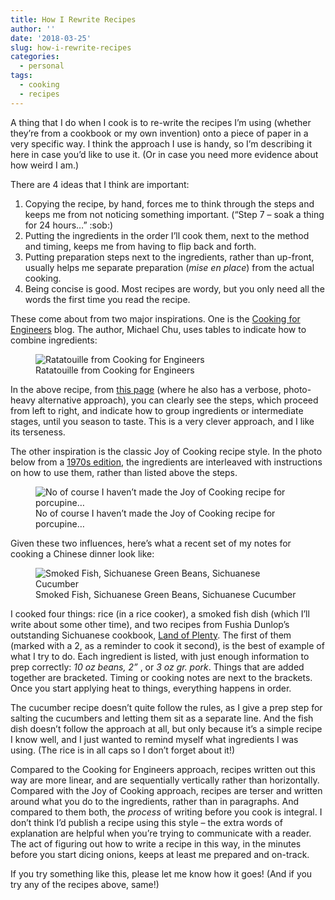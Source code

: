 ```yaml
---
title: How I Rewrite Recipes
author: ''
date: '2018-03-25'
slug: how-i-rewrite-recipes
categories:
  - personal
tags:
  - cooking
  - recipes
---
```


A thing that I do when I cook is to re-write the recipes I'm using (whether they're from
a cookbook or my own invention) onto a piece of paper in a very specific way. I think
the approach I use is handy, so I'm describing it here in case you'd like to use it.
(Or in case you need more evidence about how weird I am.) 

There are 4 ideas that I think are important:

1. Copying the recipe, by hand, forces me to think through the steps and keeps me from
not noticing something important. ("Step 7 -- soak a thing for 24 hours..." :sob:)
2. Putting the ingredients in the order I'll cook them, next to the method and timing, keeps me from having to flip back and forth.
3. Putting preparation steps next to the ingredients, rather than up-front, usually helps me separate preparation (_mise en place_) from the actual cooking.
4. Being concise is good. Most recipes are wordy, but you only need all the words the first time
you read the recipe.

These come about from two major inspirations. One is the 
[Cooking for Engineers](http://www.cookingforengineers.com/) blog. The author, Michael Chu,
uses tables to indicate how to combine ingredients:

![Ratatouille from Cooking for Engineers](/post/cooking_engineers_ratatouille.png)

In the above recipe, from [this page](http://www.cookingforengineers.com/recipe/227/Ratatouille) (where he also has a verbose, photo-heavy alternative
approach), you can clearly see the steps, which proceed from left to right, and indicate how
to group ingredients or intermediate stages, until you season to taste. This is a very clever
approach, and I like its terseness.

The other inspiration is the classic Joy of Cooking recipe style. In the photo below from 
a [1970s edition](https://en.wikipedia.org/wiki/The_Joy_of_Cooking#Sixth_edition_(1975)), 
the ingredients are interleaved with instructions on how to use
them, rather than listed above the steps. 

![No of course I haven't made the Joy of Cooking recipe for porcupine...](/post/joc_porcupine.jpg)

Given these two influences,
here's what a recent set of my notes for cooking a Chinese dinner look like:

![Smoked Fish, Sichuanese Green Beans, Sichuanese Cucumber](/post/chinese_recipes.jpg)

I cooked four things: rice (in a rice cooker), a smoked fish dish (which I'll write about
some other time), and two recipes from Fushia Dunlop's outstanding Sichuanese cookbook,
[Land of Plenty](http://www.fuchsiadunlop.com/books/land-of-plenty-sichuan-cookery/). The first of
them (marked with a 2, as a reminder to cook it second), is the best of example of what I
try to do. Each ingredient is listed, with just enough information to prep correctly: 
_10 oz beans, 2" _, or _3 oz gr. pork_. Things that are added together are bracketed. 
Timing or cooking notes are next to the brackets. Once you start applying heat to things,
everything happens in order.

The cucumber recipe doesn't quite follow the rules, as I give a prep step for salting the
cucumbers and letting them sit as a separate line. And the fish dish doesn't follow the 
approach at all, but only because it's a simple recipe I know well,
and I just wanted to remind myself what ingredients I was using. (The rice is in all caps
so I don't forget about it!) 

Compared to the Cooking for Engineers approach, recipes written out this way are more linear,
and are sequentially vertically rather than horizontally. Compared with the Joy of Cooking
approach, recipes are terser and 
written around what you do to the ingredients, rather than in paragraphs.
And compared to them both, the _process_ of writing before you cook is integral. I don't think
I'd publish a recipe using this style -- the extra words of explanation are helpful when 
you're trying to communicate with a reader. The act of figuring out how to write a recipe in 
this way, in the minutes before you start dicing onions, keeps at least me prepared and on-track.

If you try something like this, please let me know how it goes! (And if you try any of the
recipes above, same!)





